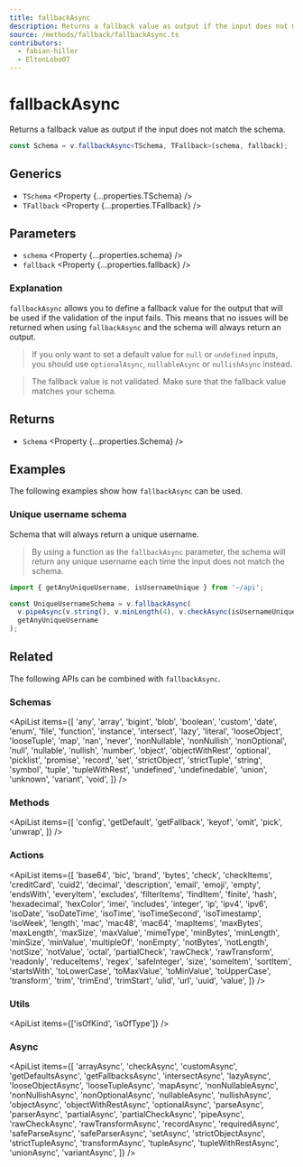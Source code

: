 ```yaml
---
title: fallbackAsync
description: Returns a fallback value as output if the input does not match the schema.
source: /methods/fallback/fallbackAsync.ts
contributors:
  - fabian-hiller
  - EltonLobo07
---
```



# fallbackAsync

Returns a fallback value as output if the input does not match the schema.

```ts
const Schema = v.fallbackAsync<TSchema, TFallback>(schema, fallback);
```

## Generics

- `TSchema` <Property {...properties.TSchema} />
- `TFallback` <Property {...properties.TFallback} />

## Parameters

- `schema` <Property {...properties.schema} />
- `fallback` <Property {...properties.fallback} />

### Explanation

`fallbackAsync` allows you to define a fallback value for the output that will be used if the validation of the input fails. This means that no issues will be returned when using `fallbackAsync` and the schema will always return an output.

> If you only want to set a default value for `null` or `undefined` inputs, you should use <Link href="../optionalAsync/">`optionalAsync`</Link>, <Link href="../nullableAsync/">`nullableAsync`</Link> or <Link href="../nullishAsync/">`nullishAsync`</Link> instead.

> The fallback value is not validated. Make sure that the fallback value matches your schema.

## Returns

- `Schema` <Property {...properties.Schema} />

## Examples

The following examples show how `fallbackAsync` can be used.

### Unique username schema

Schema that will always return a unique username.

> By using a function as the `fallbackAsync` parameter, the schema will return any unique username each time the input does not match the schema.

```ts
import { getAnyUniqueUsername, isUsernameUnique } from '~/api';

const UniqueUsernameSchema = v.fallbackAsync(
  v.pipeAsync(v.string(), v.minLength(4), v.checkAsync(isUsernameUnique)),
  getAnyUniqueUsername
);
```

## Related

The following APIs can be combined with `fallbackAsync`.

### Schemas

<ApiList
  items={[
    'any',
    'array',
    'bigint',
    'blob',
    'boolean',
    'custom',
    'date',
    'enum',
    'file',
    'function',
    'instance',
    'intersect',
    'lazy',
    'literal',
    'looseObject',
    'looseTuple',
    'map',
    'nan',
    'never',
    'nonNullable',
    'nonNullish',
    'nonOptional',
    'null',
    'nullable',
    'nullish',
    'number',
    'object',
    'objectWithRest',
    'optional',
    'picklist',
    'promise',
    'record',
    'set',
    'strictObject',
    'strictTuple',
    'string',
    'symbol',
    'tuple',
    'tupleWithRest',
    'undefined',
    'undefinedable',
    'union',
    'unknown',
    'variant',
    'void',
  ]}
/>

### Methods

<ApiList
  items={[
    'config',
    'getDefault',
    'getFallback',
    'keyof',
    'omit',
    'pick',
    'unwrap',
  ]}
/>

### Actions

<ApiList
  items={[
    'base64',
    'bic',
    'brand',
    'bytes',
    'check',
    'checkItems',
    'creditCard',
    'cuid2',
    'decimal',
    'description',
    'email',
    'emoji',
    'empty',
    'endsWith',
    'everyItem',
    'excludes',
    'filterItems',
    'findItem',
    'finite',
    'hash',
    'hexadecimal',
    'hexColor',
    'imei',
    'includes',
    'integer',
    'ip',
    'ipv4',
    'ipv6',
    'isoDate',
    'isoDateTime',
    'isoTime',
    'isoTimeSecond',
    'isoTimestamp',
    'isoWeek',
    'length',
    'mac',
    'mac48',
    'mac64',
    'mapItems',
    'maxBytes',
    'maxLength',
    'maxSize',
    'maxValue',
    'mimeType',
    'minBytes',
    'minLength',
    'minSize',
    'minValue',
    'multipleOf',
    'nonEmpty',
    'notBytes',
    'notLength',
    'notSize',
    'notValue',
    'octal',
    'partialCheck',
    'rawCheck',
    'rawTransform',
    'readonly',
    'reduceItems',
    'regex',
    'safeInteger',
    'size',
    'someItem',
    'sortItem',
    'startsWith',
    'toLowerCase',
    'toMaxValue',
    'toMinValue',
    'toUpperCase',
    'transform',
    'trim',
    'trimEnd',
    'trimStart',
    'ulid',
    'url',
    'uuid',
    'value',
  ]}
/>

### Utils

<ApiList items={['isOfKind', 'isOfType']} />

### Async

<ApiList
  items={[
    'arrayAsync',
    'checkAsync',
    'customAsync',
    'getDefaultsAsync',
    'getFallbacksAsync',
    'intersectAsync',
    'lazyAsync',
    'looseObjectAsync',
    'looseTupleAsync',
    'mapAsync',
    'nonNullableAsync',
    'nonNullishAsync',
    'nonOptionalAsync',
    'nullableAsync',
    'nullishAsync',
    'objectAsync',
    'objectWithRestAsync',
    'optionalAsync',
    'parseAsync',
    'parserAsync',
    'partialAsync',
    'partialCheckAsync',
    'pipeAsync',
    'rawCheckAsync',
    'rawTransformAsync',
    'recordAsync',
    'requiredAsync',
    'safeParseAsync',
    'safeParserAsync',
    'setAsync',
    'strictObjectAsync',
    'strictTupleAsync',
    'transformAsync',
    'tupleAsync',
    'tupleWithRestAsync',
    'unionAsync',
    'variantAsync',
  ]}
/>
